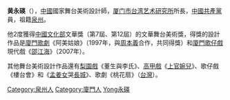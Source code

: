 '''黄永碤'''（{{bd|1951年|10月|||catIdx=Huang黃永碤}}），[[中國|中國]]國家舞台美術設計師，[[厦门市台湾艺术研究所|厦门市台湾艺术研究所]]所長，[[中國共產黨|中國共產黨]]員，祖籍[[泉州|泉州]]。

他2度獲得[[中國文化部|中國文化部]]文華獎（第7屆、第12屆）的文華舞台美術獎，得獎的設計作品是[[廈門|廈門]][[歌劇|歌劇]]《阿美姑娘》（1997年，與[[周本義|周本義]]合作，共同得獎）和[[廈門|廈門]][[歌仔戲|歌仔戲]]現代戲《[[邵江海|邵江海]]》（2007年）。

其他舞台美術設計作品還有[[梨園戲|梨園戲]]《董生與李氏》、[[高甲戲|高甲戲]]《[[上官婉兒|上官婉兒]]》、歌仔戲《樓台會》和《[[孟姜女|孟姜女]]哭[[長城|長城]]》、歌劇《桃花扇》（[[台灣|台灣]]）。

{{DEFAULTSORT:Huang黃永碤}}
[[Category:泉州人|Category:泉州人]]
[[Category:廈門人|Category:廈門人]]
[[Category:黃姓|Yong永碤]]